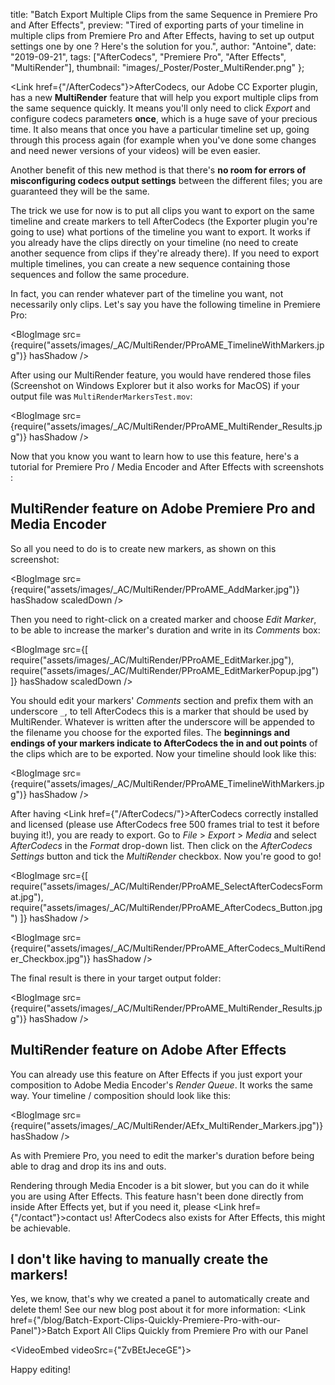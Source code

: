 
  title:
    "Batch Export Multiple Clips from the same Sequence in Premiere Pro and After Effects",
  preview:
    "Tired of exporting parts of your timeline in multiple clips from Premiere Pro and After Effects, having to set up output settings one by one ? Here's the solution for you.",
  author: "Antoine",
  date: "2019-09-21",
  tags: ["AfterCodecs", "Premiere Pro", "After Effects", "MultiRender"],
  thumbnail: "images/_Poster/Poster_MultiRender.png"
};


<span><Link href={"/AfterCodecs"}>AfterCodecs, our Adobe CC Exporter plugin</Link>, has a new <strong>MultiRender</strong> feature that will help you export multiple clips from the same sequence quickly. It means you'll only need to click <i>Export</i> and configure codecs parameters <strong>once</strong>, which is a huge save of your precious time. It also means that once you have a particular timeline set up, going through this process again (for example when you've done some changes and need newer versions of your videos) will be even easier.</span>

Another benefit of this new method is that there's <strong>no room for errors of misconfiguring codecs output settings</strong> between the different files; you are guaranteed they will be the same.

The trick we use for now is to put all clips you want to export on the same timeline and create markers to tell AfterCodecs (the Exporter plugin you're going to use) what portions of the timeline you want to export. It works if you already have the clips directly on your timeline (no need to create another sequence from clips if they're already there). If you need to export multiple timelines, you can create a new sequence containing those sequences and follow the same procedure.

In fact, you can render whatever part of the timeline you want, not necessarily only clips. Let's say you have the following timeline in Premiere Pro:

<BlogImage
  src={require("assets/images/_AC/MultiRender/PProAME_TimelineWithMarkers.jpg")}
  hasShadow
/>

After using our MultiRender feature, you would have rendered those files (Screenshot on Windows Explorer but it also works for MacOS) if your output file was <code>MultiRenderMarkersTest.mov</code>:

<BlogImage
  src={require("assets/images/_AC/MultiRender/PProAME_MultiRender_Results.jpg")}
  hasShadow
/>

Now that you know you want to learn how to use this feature, here's a tutorial for Premiere Pro / Media Encoder and After Effects with screenshots :

## MultiRender feature on Adobe Premiere Pro and Media Encoder

So all you need to do is to create new markers, as shown on this screenshot:

<BlogImage
  src={require("assets/images/_AC/MultiRender/PProAME_AddMarker.jpg")}
  hasShadow
  scaledDown
/>

Then you need to right-click on a created marker and choose <i>Edit Marker</i>, to be able to increase the marker's duration and write in its <i>Comments</i> box:

<BlogImage
  src={[
    require("assets/images/_AC/MultiRender/PProAME_EditMarker.jpg"),
    require("assets/images/_AC/MultiRender/PProAME_EditMarkerPopup.jpg")
    ]}
  hasShadow
  scaledDown
/>

You should edit your markers' <i>Comments</i> section and prefix them with an underscore <code>_</code>, to tell AfterCodecs this is a marker that should be used by MultiRender. Whatever is written after the underscore will be appended to the filename you choose for the exported files. The <strong>beginnings and endings of your markers indicate to AfterCodecs the in and out points</strong> of the clips which are to be exported. Now your timeline should look like this:

<BlogImage
  src={require("assets/images/_AC/MultiRender/PProAME_TimelineWithMarkers.jpg")}
  hasShadow
/>

After having <Link href={"/AfterCodecs/"}>AfterCodecs correctly installed and licensed</Link> (please use AfterCodecs free 500 frames trial to test it before buying it!), you are ready to export. Go to <i>File</i> &gt; <i>Export</i> &gt; <i>Media</i> and select <i>AfterCodecs</i> in the <i>Format</i> drop-down list. Then click on the <i>AfterCodecs Settings</i> button and tick the <i>MultiRender</i> checkbox. Now you're good to go!

<BlogImage
  src={[
    require("assets/images/_AC/MultiRender/PProAME_SelectAfterCodecsFormat.jpg"),
    require("assets/images/_AC/MultiRender/PProAME_AfterCodecs_Button.jpg")
  ]}
  hasShadow
/>

<BlogImage
  src={require("assets/images/_AC/MultiRender/PProAME_AfterCodecs_MultiRender_Checkbox.jpg")}
  hasShadow
/>

The final result is there in your target output folder:

<BlogImage
  src={require("assets/images/_AC/MultiRender/PProAME_MultiRender_Results.jpg")}
  hasShadow
/>

## MultiRender feature on Adobe After Effects

You can already use this feature on After Effects if you just export your composition to Adobe Media Encoder's <i>Render Queue</i>. It works the same way. Your timeline / composition should look like this:

<BlogImage
  src={require("assets/images/_AC/MultiRender/AEfx_MultiRender_Markers.jpg")}
  hasShadow
/>

As with Premiere Pro, you need to edit the marker's duration before being able to drag and drop its ins and outs.

Rendering through Media Encoder is a bit slower, but you can do it while you are using After Effects.
This feature hasn't been done directly from inside After Effects yet, but if you need it, please <Link href={"/contact"}>contact us</Link>! AfterCodecs also exists for After Effects, this might be achievable.

## I don't like having to manually create the markers!

Yes, we know, that's why we created a panel to automatically create and delete them! See our new blog post about it for more information: <Link href={"/blog/Batch-Export-Clips-Quickly-Premiere-Pro-with-our-Panel"}>Batch Export All Clips Quickly from Premiere Pro with our Panel</Link>

<VideoEmbed videoSrc={"ZvBEtJeceGE"}></VideoEmbed>

Happy editing!
